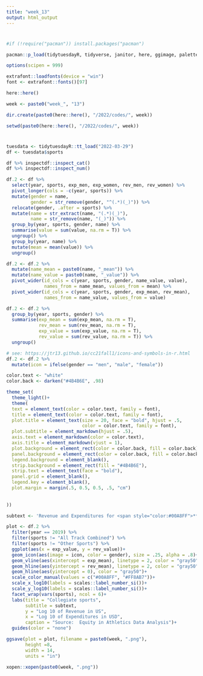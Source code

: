 ```yaml
---
title: "week_13"
output: html_output
---
```


#
```r
#if (!require("pacman")) install.packages("pacman")

pacman::p_load(tidytuesdayR, tidyverse, janitor, here, ggimage, paletteer, ggtext,colorspace)

options(scipen = 999)

extrafont::loadfonts(device = "win")
font <- extrafont::fonts()[97]
```


```r
here::here()

week <- paste0("week_", "13")

dir.create(paste0(here::here(), "/2022/codes/", week))

setwd(paste0(here::here(), "/2022/codes/", week))
```

#
```r
tuesdata <- tidytuesdayR::tt_load("2022-03-29")
df <- tuesdata$sports
```

```r
df %>% inspectdf::inspect_cat()
df %>% inspectdf::inspect_num()
```

```r
df.2 <- df %>%
  select(year, sports, exp_men, exp_women, rev_men, rev_women) %>%
  pivot_longer(cols = -c(year, sports)) %>% 
  mutate(gender = name,
         gender = str_remove(gender, "^(.*)(_)")) %>% 
  relocate(gender, .after = sports) %>% 
  mutate(name = str_extract(name, "(.*)(_)"),
         name = str_remove(name, "(_)")) %>%
  group_by(year, sports, gender, name) %>% 
  summarise(value = sum(value, na.rm = T)) %>% 
  ungroup() %>% 
  group_by(year, name) %>% 
  mutate(mean = mean(value)) %>% 
  ungroup()

df.2 <- df.2 %>% 
  mutate(name_mean = paste0(name, "_mean")) %>% 
  mutate(name_value = paste0(name, "_value")) %>% 
  pivot_wider(id_cols = c(year, sports, gender, name_value, value), 
              names_from = name_mean, values_from = mean) %>%
  pivot_wider(id_cols = c(year, sports, gender, exp_mean, rev_mean),
              names_from = name_value, values_from = value)

df.2 <- df.2 %>% 
  group_by(year, sports, gender) %>% 
  summarise(exp_mean = sum(exp_mean, na.rm = T),
            rev_mean = sum(rev_mean, na.rm = T),
            exp_value = sum(exp_value, na.rm = T),
            rev_value = sum(rev_value, na.rm = T)) %>% 
  ungroup()

# see: https://jtr13.github.io/cc21fall1/icons-and-symbols-in-r.html
df.2 <- df.2 %>% 
  mutate(icon = ifelse(gender == "men", "male", "female"))
```


```r
color.text <- "white"
color.back <- darken("#4B4B6E", .98)

theme_set(
  theme_light()+
  theme(
  text = element_text(color = color.text, family = font),
  title = element_text(color = color.text, family = font),
  plot.title = element_text(size = 20, face = "bold", hjust = .5, 
                            color = color.text, family = font),
  plot.subtitle = element_markdown(hjust = .5),
  axis.text = element_markdown(color = color.text),
  axis.title = element_markdown(vjust = 1),
  plot.background = element_rect(color = color.back, fill = color.back),
  panel.background = element_rect(color = color.back, fill = color.back),
  legend.background = element_blank(),
  strip.background = element_rect(fill = "#4B4B6E"),
  strip.text = element_text(face = "bold"),
  panel.grid = element_blank(),
  legend.key = element_blank(),
  plot.margin = margin(.5, 0.5, 0.5, .5, "cm")
  
  
))  

subtext <- 'Revenue and Expenditures for <span style="color:#00A8FF">**men**</span> and <span style="color:#FF8AB7">**woman**</span> in 2019 <br> the traced line --- indicates the average'
```


```r
plot <- df.2 %>% 
  filter(year == 2019) %>% 
  filter(sports != "All Track Combined") %>%
  filter(sports != "Other Sports") %>% 
  ggplot(aes(x = exp_value, y = rev_value))+
  geom_icon(aes(image = icon, color = gender), size = .25, alpha = .8)+
  geom_vline(aes(xintercept = exp_mean), linetype = 2, color = "gray50")+
  geom_hline(aes(yintercept = rev_mean), linetype = 2, color = "gray50")+
  geom_hline(aes(yintercept = 0), color = "gray50")+
  scale_color_manual(values = c("#00A8FF", "#FF8AB7"))+
  scale_x_log10(labels = scales::label_number_si())+
  scale_y_log10(labels = scales::label_number_si())+
  facet_wrap(vars(sports), ncol = 6)+
  labs(title = "Collegiate sports", 
       subtitle = subtext, 
       y = "Log 10 of Revenue in US",
       x = "Log 10 of Expenditures in USD",
       caption = "Source:  Equity in Athletics Data Analysis")+
  guides(color = "none")
```


```r
ggsave(plot = plot, filename = paste0(week, ".png"), 
       height =8, 
       width = 14, 
       units = "in")

xopen::xopen(paste0(week, ".png"))
```

